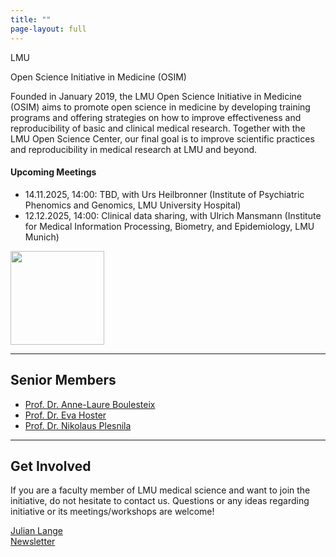 ```yaml
---
title: ""
page-layout: full
---
```


```{=html}
<head>
    <div class="header">
        <div class ="header-title">
                <p class = "title-first">LMU</<p>
                <p class = "title-last">Open Science Initiative in Medicine (OSIM)</p>

        </div>
        <div class="about">
            <div class="about-text">
                <p>
                Founded in January 2019, the LMU Open Science Initiative in Medicine (OSIM) aims to promote open science in medicine by developing training programs and offering strategies on how to improve effectiveness and reproducibility of basic and clinical medical research.
                Together with the LMU Open Science Center, our final goal is to improve scientific practices and reproducibility in medical research at LMU and beyond. 
                <h4 class="activities">Upcoming Meetings</h4>
                <ul class="activities-list">
                    <li> 14.11.2025, 14:00: TBD, with Urs Heilbronner (Institute of Psychiatric Phenomics and Genomics, LMU University Hospital)</li>
                    <li> 12.12.2025, 14:00: Clinical data sharing, with Ulrich Mansmann (Institute for Medical Information Processing, Biometry, and Epidemiology, LMU Munich)</li>
                </ul>
                </p>
            </div>
            <div class ="header-logo">
                <img class="logo-img" src ="images/osim.png" style="height:150px;">
            </div>
        </div>
        <hr>
        <div class="organizers">
            <h2 class="section-title"><i class="bi bi-people"></i> Senior Members</h2>
                <ul class="organizer-list">
                <li class="organizer-item"><a href="#">Prof. Dr. Anne-Laure Boulesteix</a></li>
                <li class="organizer-item"><a href="#">Prof. Dr. Eva Hoster</a></li>
                <li class="organizer-item"><a href="#">Prof. Dr. Nikolaus Plesnila</a></li>

                </ul>
        </div>
        <hr>
        <div class="get-involved">
            <h2 class="section-title">Get Involved</h2>
            <p class="involved-text">
            If you are a faculty member of LMU medical science and want to join the initiative, do not hesitate to contact us. Questions or any ideas regarding initiative or its meetings/workshops are welcome!
            </p>
            <div class="involved-links">
                <div class="first-button"><a href="mailto:julian.lange@ibe.med.uni-muenchen.de" ><i class="bi bi-envelope"></i>Julian Lange</a></div>
                <div class="second-button"><a href="https://lists.lrz.de/mailman/listinfo/osim" > <i class="bi bi-box-arrow-up-right"></i> Newsletter</a></div>
            </div>
        </div>

    </div>


</head>



```
